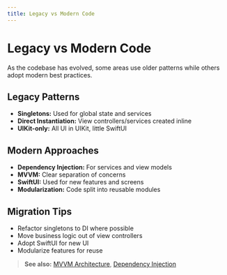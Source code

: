 ```yaml
---
title: Legacy vs Modern Code
---
```


# Legacy vs Modern Code

As the codebase has evolved, some areas use older patterns while others adopt modern best practices.

## Legacy Patterns
- **Singletons:** Used for global state and services
- **Direct Instantiation:** View controllers/services created inline
- **UIKit-only:** All UI in UIKit, little SwiftUI

## Modern Approaches
- **Dependency Injection:** For services and view models
- **MVVM:** Clear separation of concerns
- **SwiftUI:** Used for new features and screens
- **Modularization:** Code split into reusable modules

## Migration Tips
- Refactor singletons to DI where possible
- Move business logic out of view controllers
- Adopt SwiftUI for new UI
- Modularize features for reuse

> **See also:** [MVVM Architecture](../architecture/mvvm), [Dependency Injection](../architecture/dependency-injection) 
